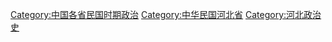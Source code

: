[[Category:中国各省民国时期政治|Category:中国各省民国时期政治]]
[[Category:中华民国河北省|Category:中华民国河北省]]
[[Category:河北政治史|Category:河北政治史]]